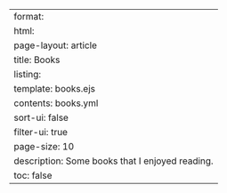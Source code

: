 ---
format:
  html:
    page-layout: article
title: Books
listing:
  template: books.ejs
  contents: books.yml
  sort-ui: false
  filter-ui: true
  page-size: 10
description: Some books that I enjoyed reading.
toc: false
---